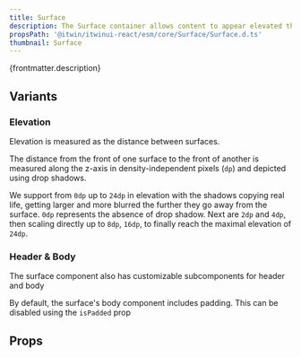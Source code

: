 ```yaml
---
title: Surface
description: The Surface container allows content to appear elevated through the use of a drop shadow.
propsPath: '@itwin/itwinui-react/esm/core/Surface/Surface.d.ts'
thumbnail: Surface
---
```


<p>{frontmatter.description}</p>

<LiveExample src='Surface.main.jsx' truncate={false}>
  <AllExamples.SurfaceMainExample client:load />
</LiveExample>

## Variants

### Elevation

Elevation is measured as the distance between surfaces.

<LiveExample src='Surface.elevation.jsx'>
  <AllExamples.SurfaceElevationExample client:load />
</LiveExample>

The distance from the front of one surface to the front of another is measured along the z-axis in density-independent pixels (`dp`) and depicted using drop shadows.

We support from `0dp` up to `24dp` in elevation with the shadows copying real life, getting larger and more blurred the further they go away from the surface. `0dp` represents the absence of drop shadow. Next are `2dp` and `4dp`, then scaling directly up to `8dp`, `16dp`, to finally reach the maximal elevation of `24dp`.

### Header & Body

The surface component also has customizable subcomponents for header and body

<LiveExample src='Surface.headerfooter.jsx'>
  <AllExamples.SurfaceHeaderFooterExample client:load />
</LiveExample>

By default, the surface's body component includes padding. This can be disabled using the `isPadded` prop

<LiveExample src='Surface.nopadding.jsx'>
  <AllExamples.SurfaceNoPaddingExample client:load />
</LiveExample>

## Props

<PropsTable path={frontmatter.propsPath} />
